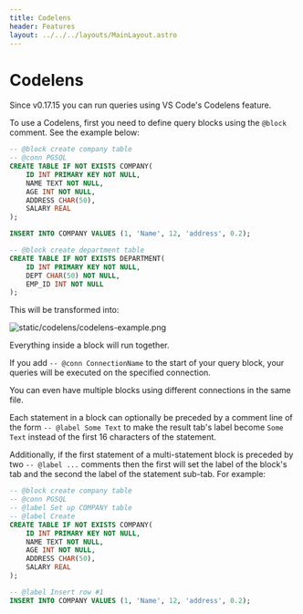 ```yaml
---
title: Codelens
header: Features
layout: ../../../layouts/MainLayout.astro
---
```


# Codelens

Since v0.17.15 you can run queries using VS Code's Codelens feature.

To use a Codelens, first you need to define query blocks using the `@block` comment. See the example below:

```sql
-- @block create company table
-- @conn PGSQL
CREATE TABLE IF NOT EXISTS COMPANY(
    ID INT PRIMARY KEY NOT NULL,
    NAME TEXT NOT NULL,
    AGE INT NOT NULL,
    ADDRESS CHAR(50),
    SALARY REAL
);

INSERT INTO COMPANY VALUES (1, 'Name', 12, 'address', 0.2);

-- @block create department table
CREATE TABLE IF NOT EXISTS DEPARTMENT(
    ID INT PRIMARY KEY NOT NULL,
    DEPT CHAR(50) NOT NULL,
    EMP_ID INT NOT NULL
);
```

This will be transformed into:

![static/codelens/codelens-example.png](https://raw.githubusercontent.com/mtxr/vscode-sqltools/master/static/codelens/codelens-example.png)

Everything inside a block will run together.

If you add `-- @conn ConnectionName` to the start of your query block, your queries will be executed on the specified connection.

You can even have multiple blocks using different connections in the same file.

Each statement in a block can optionally be preceded by a comment line of the form `-- @label Some Text` to make the result tab's label become `Some Text` instead of the first 16 characters of the statement.

Additionally, if the first statement of a multi-statement block is preceded by two `-- @label ...` comments then the first will set the label of the block's tab and the second the label of the statement sub-tab. For example:

```sql
-- @block create company table
-- @conn PGSQL
-- @label Set up COMPANY table
-- @label Create
CREATE TABLE IF NOT EXISTS COMPANY(
    ID INT PRIMARY KEY NOT NULL,
    NAME TEXT NOT NULL,
    AGE INT NOT NULL,
    ADDRESS CHAR(50),
    SALARY REAL
);

-- @label Insert row #1
INSERT INTO COMPANY VALUES (1, 'Name', 12, 'address', 0.2);
```
